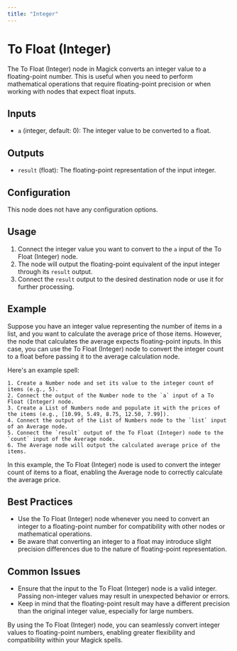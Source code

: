 ```yaml
---
title: "Integer"
---
```


# To Float (Integer)

The To Float (Integer) node in Magick converts an integer value to a floating-point number. This is useful when you need to perform mathematical operations that require floating-point precision or when working with nodes that expect float inputs.

## Inputs

- `a` (integer, default: 0): The integer value to be converted to a float.

## Outputs

- `result` (float): The floating-point representation of the input integer.

## Configuration

This node does not have any configuration options.

## Usage

1. Connect the integer value you want to convert to the `a` input of the To Float (Integer) node.
2. The node will output the floating-point equivalent of the input integer through its `result` output.
3. Connect the `result` output to the desired destination node or use it for further processing.

## Example

Suppose you have an integer value representing the number of items in a list, and you want to calculate the average price of those items. However, the node that calculates the average expects floating-point inputs. In this case, you can use the To Float (Integer) node to convert the integer count to a float before passing it to the average calculation node.

Here's an example spell:

```
1. Create a Number node and set its value to the integer count of items (e.g., 5).
2. Connect the output of the Number node to the `a` input of a To Float (Integer) node.
3. Create a List of Numbers node and populate it with the prices of the items (e.g., [10.99, 5.49, 8.75, 12.50, 7.99]).
4. Connect the output of the List of Numbers node to the `list` input of an Average node.
5. Connect the `result` output of the To Float (Integer) node to the `count` input of the Average node.
6. The Average node will output the calculated average price of the items.
```

In this example, the To Float (Integer) node is used to convert the integer count of items to a float, enabling the Average node to correctly calculate the average price.

## Best Practices

- Use the To Float (Integer) node whenever you need to convert an integer to a floating-point number for compatibility with other nodes or mathematical operations.
- Be aware that converting an integer to a float may introduce slight precision differences due to the nature of floating-point representation.

## Common Issues

- Ensure that the input to the To Float (Integer) node is a valid integer. Passing non-integer values may result in unexpected behavior or errors.
- Keep in mind that the floating-point result may have a different precision than the original integer value, especially for large numbers.

By using the To Float (Integer) node, you can seamlessly convert integer values to floating-point numbers, enabling greater flexibility and compatibility within your Magick spells.